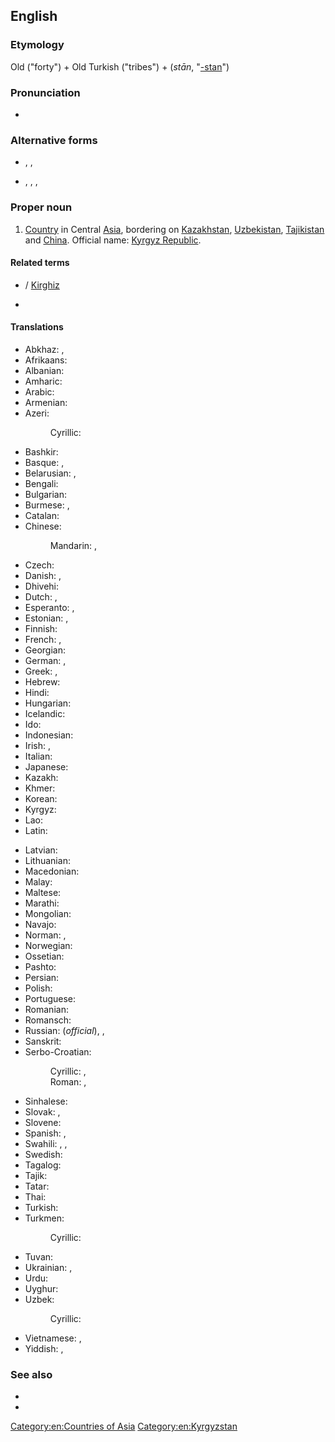 {{also|Kyrgyzstán}}
==English==
{{wikipedia}}

===Etymology===
Old {{etyl|tr|en}} {{m|tr|kırk}} ("forty") + Old Turkish {{m|otk|uz}} ("tribes") + {{etyl|fa|en}} {{m|fa|ستان}} (''stān'', "[[-stan]]")

===Pronunciation===
* {{audio|En-us-Kyrgyzstan.ogg|Audio (US)|lang=en}}

===Alternative forms===
* {{l|en|Kirgizstan}}, {{l|en|Kirghizstan}}, {{l|en|Kyrghyzstan}}
* {{l|en|Kirgizia}}, {{l|en|Kirghizia}}, {{l|en|Kyrgyzia}}, {{l|en|Kyrghyzia}}

===Proper noun===
{{en-proper noun}}

# {{senseid|en|Q813}}[[country|Country]] in Central [[Asia]], bordering on [[Kazakhstan]], [[Uzbekistan]], [[Tajikistan]] and [[China]]. Official name: [[Kyrgyz Republic]].

====Related terms====
* {{l|en|Kyrgyz}} / [[Kirghiz]]
* {{l|en|Kyrgyz SSR}}

====Translations====
{{trans-top|id=Q813|country in Central Asia}}
* Abkhaz: {{t|ab|Ҟырӷызсҭан}}, {{t|ab|Ҟырҕызсҭан}} {{qualifier|old spelling}}
* Afrikaans: {{t|af|Kirgisië}}
* Albanian: {{t|sq|Kirgistan|m}}
* Amharic: {{t|am|ኪርጊዝስታን|tr=kirgizəstan|sc=Ethi}}
* Arabic: {{t|ar|قِيرْغِيزِسْتَان|f|tr=qirḡizistān}}
* Armenian: {{t|hy|Ղրղզստան}}
* Azeri: {{t+|az|Qırğızıstan}}
*: Cyrillic: {{t|az|Гырғызыстан|sc=Cyrl}}
* Bashkir: {{t|ba|Ҡырғыҙстан}}
* Basque: {{t+|eu|Kirgizistan}}, {{t+|eu|Kirgizia}}
* Belarusian: {{t|be|Кыргызста́н|m}}, {{t|be|Кыргы́зія|f}}
* Bengali: {{t|bn|কিরগিজিস্তান|sc=Beng}}
* Bulgarian: {{t+|bg|Киргизста́н|m}}
* Burmese: {{t|my|ကာဂစ်စတန်|sc=Mymr}}, {{t|my|ကာဂျစ္စတန်}}
* Catalan: {{t+|ca|Kirguizistan|m}}
* Chinese:
*: Mandarin: {{t+|cmn|吉爾吉斯斯坦|sc=Hani}}, {{t+|cmn|吉尔吉斯斯坦|tr=Jí'ěrjísīsītǎn|sc=Hani}}
* Czech: {{t+|cs|Kyrgyzstán|m}}
* Danish: {{t|da|Kirgisistan}}, {{t|da|Kirgisien}}
* Dhivehi: {{t+|dv|ކިރިގިސްތާން|sc=Thaa}}
* Dutch: {{t+|nl|Kirgizië}}, {{t|nl|Kirgizstan}}
* Esperanto: {{t|eo|Kirgizistano}}, {{t|eo|Kirgizio}}
* Estonian: {{t+|et|Kõrgõzstan}}, {{t|et|Kirgiisia}} {{qualifier|dated}}
* Finnish: {{t+|fi|Kirgisia}}
* French: {{t+|fr|Kirghizistan|m}}, {{t+|fr|Kirghizstan|m}}
* Georgian: {{t|ka|ყირგიზეთი|sc=Geor}}
* German: {{t+|de|Kirgisistan|n}}, {{t+|de|Kirgisien|n}}
* Greek: {{t+|el|Κιργιζία|f}}, {{t|el|Κιργιζιστάν|n}}
* Hebrew: {{t|he|קִירְגִּיזְסְטָן|m|tr=kirgizistan|sc=Hebr}}
* Hindi: {{t+|hi|किर्गिज़स्तान|m}}
* Hungarian: {{t+|hu|Kirgizisztán}}
* Icelandic: {{t+|is|Kirgistan|n}}
* Ido: {{t|io|Kirgizistan}}
* Indonesian: {{t+|id|Kirgizstan}}
* Irish: {{t|ga|Cirgeastáin|f}}, {{t|ga|Poblacht na Cirgise|f}}
* Italian: {{t+|it|Kirghizistan}}
* Japanese: {{t+|ja|キルギスタン|tr=Kirugisutan}}
* Kazakh: {{t|kk|Қырғызстан|sc=Cyrl}}
* Khmer: {{t+|km|កៀហ្ស៊ីស៊ីស្ថាន|tr=kieiziisiitʰaan|sc=Khmr}}
* Korean: {{t|ko|^키르기스스탄|sc=Hang}}
* Kyrgyz: {{t+|ky|Кыргызстан|sc=Cyrl}}
* Lao: {{t|lo|ກຽກກີເຊຍ|sc=Laoo}}
* Latin: {{t|la|Chirgisia|f}}
{{trans-mid}}
* Latvian: {{t|lv|Kirgizstāna|f}}
* Lithuanian: {{t+|lt|Kirgizija|f}}
* Macedonian: {{t|mk|Киргиста́н|m}}
* Malay: {{t|ms|Kyrgyzstan}}
* Maltese: {{t|mt|Kirgiżistan}}
* Marathi: {{t|mr|किर्गिजस्तान|sc=Deva}}
* Mongolian: {{t|mn|Кыргызстан|sc=Cyrl}}
* Navajo: {{t|nv|Kíígiz bikéyah}}
* Norman: {{t|nrf|Kyrgyzstan|m}}, {{t|nrf|Qùirgùisie|f}}
* Norwegian: {{t+|no|Kirgisistan}}
* Ossetian: {{t|os|Хъиргъиз|sc=Cyrl}}
* Pashto: {{t|ps|قرغزستان|tr=qirġizistān|sc=ps-Arab}}
* Persian: {{t+|fa|قرقیزستان|tr=qerqizestân}}
* Polish: {{t+|pl|Kirgistan|m-in}}
* Portuguese: {{t+|pt|Quirguizistão}}
* Romanian: {{t+|ro|Kârgâzstan|n}}
* Romansch: {{t|rm|Kirghisia|f}}
* Russian: {{t+|ru|Кыргызста́н|m}} (''official''), {{t+|ru|Кирги́зия|f}}, {{t+|ru|Киргизста́н|m}}
* Sanskrit: {{t|sa|किरगिस्थान|sc=Deva}}
* Serbo-Croatian:
*: Cyrillic: {{t|sh|Киргистан|m|sc=Cyrl}}, {{t|sh|Киргизија|f|sc=Cyrl}}
*: Roman: {{t|sh|Kirgistan|m}}, {{t+|sh|Kirgizija|f}}
* Sinhalese: {{t|si|කිර්‍ගිස්‍තානය|sc=Sinh}}
* Slovak: {{t|sk|Kirgizsko|n}}, {{t|sk|Kirgizstan|m}}
* Slovene: {{t+|sl|Kirgizistan|m}}
* Spanish: {{t+|es|Kirguizistán}}, {{t+|es|Kirguistán}}
* Swahili: {{t|sw|Kirigizistani}}, {{t|sw|Kirigizia}}, {{t|sw|Ukirigizi}}
* Swedish: {{t+|sv|Kirgizistan}}
* Tagalog: {{t|tl|Kirgistan}}
* Tajik: {{t+|tg|Қирғизистон|sc=Cyrl}}
* Tatar: {{t|tt|Кыргызстан|sc=Cyrl}}
* Thai: {{t+|th|คีร์กีซสถาน}}
* Turkish: {{t+|tr|Kırgızistan}}
* Turkmen: {{t|tk|Gyrgyzystan}}
*: Cyrillic: {{t|tk|Гыргызыстан|sc=Cyrl}}
* Tuvan: {{t-needed|tyv}}
* Ukrainian: {{t+|uk|Киргизста́н|m|sc=Cyrl}}, {{t|uk|Кирги́зія|f|sc=Cyrl}}
* Urdu: {{t|ur|کرغیزستان|m|tr=kirġizastān}}
* Uyghur: {{t|ug|قىرغىزىستان}}
* Uzbek: {{t+|uz|Qirgʻiziston}}
*: Cyrillic: {{t+|uz|Қирғизистон|sc=Cyrl}}
* Vietnamese: {{t|vi|Cư-rơ-gư-xtan}}, {{t|vi|Cư-rơ-gư-dơ-xtan}}
* Yiddish: {{t|yi|קירגיזיע}}, {{t|yi|קירגיזסטאַן}}
{{trans-bottom}}

===See also===
* {{l|en|Bishkek}}
* {{l|en|Appendix:Countries of the world|Countries of the world}}

[[Category:en:Countries of Asia]]
[[Category:en:Kyrgyzstan]]